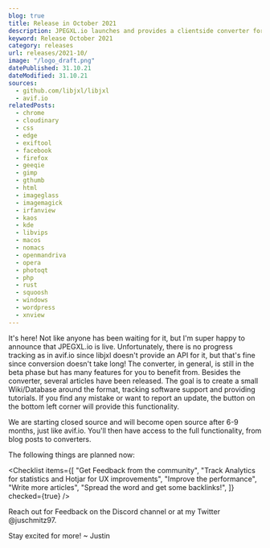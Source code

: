 ```yaml
---
blog: true
title: Release in October 2021
description: JPEGXL.io launches and provides a clientside converter for free.
keyword: Release October 2021
category: releases
url: releases/2021-10/
image: "/logo_draft.png"
datePublished: 31.10.21
dateModified: 31.10.21
sources:
  - github.com/libjxl/libjxl
  - avif.io
relatedPosts:
  - chrome
  - cloudinary
  - css
  - edge
  - exiftool
  - facebook
  - firefox
  - geeqie
  - gimp
  - gthumb
  - html
  - imageglass
  - imagemagick
  - irfanview
  - kaos
  - kde
  - libvips
  - macos
  - nomacs
  - openmandriva
  - opera
  - photoqt
  - php
  - rust
  - squoosh
  - windows
  - wordpress
  - xnview
---
```


It's here! Not like anyone has been waiting for it, but I'm super happy to announce that JPEGXL.io is live. Unfortunately, there is no progress tracking as in avif.io since libjxl doesn't provide an API for it, but that's fine since conversion doesn't take long! The converter, in general, is still in the beta phase but has many features for you to benefit from.
Besides the converter, several articles have been released. The goal is to create a small Wiki/Database around the format, tracking software support and providing tutorials. If you find any mistake or want to report an update, the button on the bottom left corner will provide this functionality.

We are starting closed source and will become open source after 6-9 months, just like avif.io. You'll then have access to the full functionality, from blog posts to converters.

The following things are planned now:

<Checklist
  items={[
    "Get Feedback from the community",
    "Track Analytics for statistics and Hotjar for UX improvements",
    "Improve the performance",
    "Write more articles",
    "Spread the word and get some backlinks!",
  ]}
  checked={true}
/>

Reach out for Feedback on the Discord channel or at my Twitter @juschmitz97.

Stay excited for more! ~ Justin
